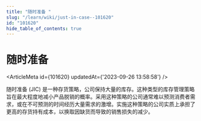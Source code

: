 ```yaml
---
title: "随时准备 "
slug: "/learn/wiki/just-in-case--101620"
id: "101620"
hide_table_of_contents: true
---
```



# 随时准备 

<ArticleMeta id={101620} updatedAt={'2023-09-26 13:58:58'} />
<div className='border-solid border-b border-t-0 my-4 border-[var(--ifm-color-gray-300)]' />

随时准备 (JIC) 是一种存货策略，公司保持大量的库存。这种类型的库存管理策略旨在最大程度地减小产品脱销的概率。采用这种策略的公司通常难以预测消费者需求，或在不可预测的时间经历大量需求的激增。实施这种策略的公司实质上承担了更高的存货持有成本，以换取因缺货而导致的销售损失的减少。
